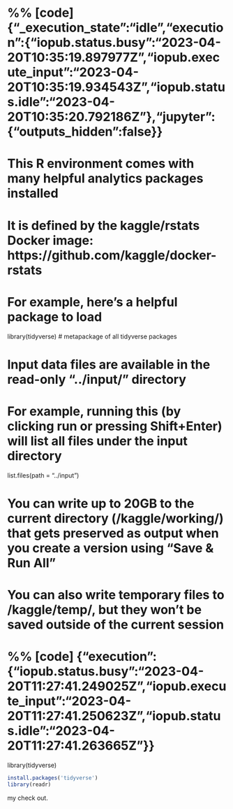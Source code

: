 # %% [code] {"_execution_state":"idle","execution":{"iopub.status.busy":"2023-04-20T10:35:19.897977Z","iopub.execute_input":"2023-04-20T10:35:19.934543Z","iopub.status.idle":"2023-04-20T10:35:20.792186Z"},"jupyter":{"outputs_hidden":false}}
# This R environment comes with many helpful analytics packages installed
# It is defined by the kaggle/rstats Docker image: https://github.com/kaggle/docker-rstats
# For example, here's a helpful package to load

library(tidyverse) # metapackage of all tidyverse packages

# Input data files are available in the read-only "../input/" directory
# For example, running this (by clicking run or pressing Shift+Enter) will list all files under the input directory

list.files(path = "../input")

# You can write up to 20GB to the current directory (/kaggle/working/) that gets preserved as output when you create a version using "Save & Run All" 
# You can also write temporary files to /kaggle/temp/, but they won't be saved outside of the current session

# %% [code] {"execution":{"iopub.status.busy":"2023-04-20T11:27:41.249025Z","iopub.execute_input":"2023-04-20T11:27:41.250623Z","iopub.status.idle":"2023-04-20T11:27:41.263665Z"}}
library(tidyverse)


```r
install.packages('tidyverse')
library(readr)
```
my check out.